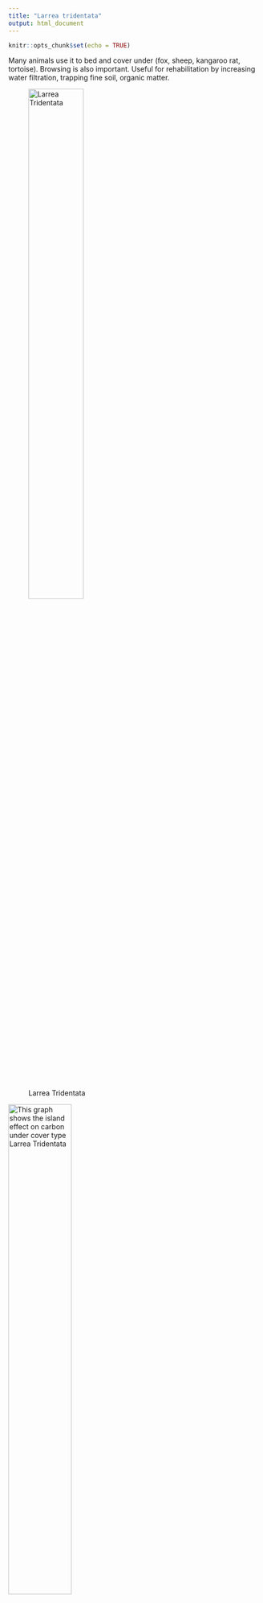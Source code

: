 ```yaml
---
title: "Larrea tridentata"
output: html_document
---
```


```r
knitr::opts_chunk$set(echo = TRUE)
```
Many animals use it to bed and cover under (fox, sheep, kangaroo rat, tortoise). Browsing is also important. Useful for rehabilitation by increasing water filtration, trapping fine soil, organic matter.


![Larrea Tridentata](larrea.jpg){#id .class width=51% height=51%}

![This graph shows the island effect on carbon under cover type Larrea Tridentata](INSPLATR_mgCgsoil.png){#id .class width=50% height=50%}
![This graph shows the island effect on nitrogen under the cover type Larrea Tridentata](INSPLATR_mgNgsoil.png){#id .class width=50% height=50%}